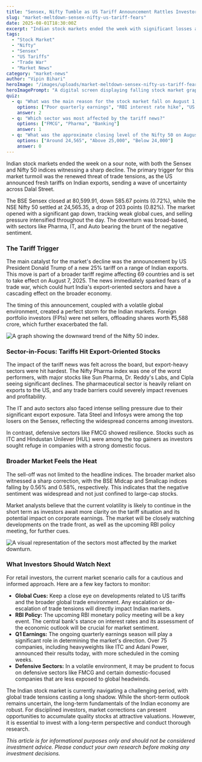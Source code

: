 ```yaml
---
title: "Sensex, Nifty Tumble as US Tariff Announcement Rattles Investors"
slug: "market-meltdown-sensex-nifty-us-tariff-fears"
date: 2025-08-01T18:30:00Z
excerpt: "Indian stock markets ended the week with significant losses as both the Sensex and Nifty 50 indices fell sharply. The downturn was primarily triggered by renewed trade tensions after the US announced new tariffs on Indian exports, sparking widespread concern among investors."
tags:
  - "Stock Market"
  - "Nifty"
  - "Sensex"
  - "US Tariffs"
  - "Trade War"
  - "Market News"
category: "market-news"
author: "Vipin Bihari"
heroImage: "/images/uploads/market-meltdown-sensex-nifty-us-tariff-fears/hero-image.jpg"
heroImagePrompt: "A digital screen displaying falling stock market graphs for Sensex and Nifty, with bear and bull symbols in the background, representing a market downturn."
quiz:
  - q: "What was the main reason for the stock market fall on August 1, 2025?"
    options: ["Poor quarterly earnings", "RBI interest rate hike", "US tariff announcement"]
    answer: 2
  - q: "Which sector was most affected by the tariff news?"
    options: ["FMCG", "Pharma", "Banking"]
    answer: 1
  - q: "What was the approximate closing level of the Nifty 50 on August 1, 2025?"
    options: ["Around 24,565", "Above 25,000", "Below 24,000"]
    answer: 0
---
```


Indian stock markets ended the week on a sour note, with both the Sensex and Nifty 50 indices witnessing a sharp decline. The primary trigger for this market turmoil was the renewed threat of trade tensions, as the US announced fresh tariffs on Indian exports, sending a wave of uncertainty across Dalal Street.

The BSE Sensex closed at 80,599.91, down 585.67 points (0.72%), while the NSE Nifty 50 settled at 24,565.35, a drop of 203 points (0.82%). The market opened with a significant gap down, tracking weak global cues, and selling pressure intensified throughout the day. The downturn was broad-based, with sectors like Pharma, IT, and Auto bearing the brunt of the negative sentiment.

### The Tariff Trigger

The main catalyst for the market's decline was the announcement by US President Donald Trump of a new 25% tariff on a range of Indian exports. This move is part of a broader tariff regime affecting 69 countries and is set to take effect on August 7, 2025. The news immediately sparked fears of a trade war, which could hurt India's export-oriented sectors and have a cascading effect on the broader economy.

The timing of this announcement, coupled with a volatile global environment, created a perfect storm for the Indian markets. Foreign portfolio investors (FPIs) were net sellers, offloading shares worth ₹5,588 crore, which further exacerbated the fall.

![A graph showing the downward trend of the Nifty 50 index.](/images/uploads/market-meltdown-sensex-nifty-us-tariff-fears/nifty-fall.png)

### Sector-in-Focus: Tariffs Hit Export-Oriented Stocks

The impact of the tariff news was felt across the board, but export-heavy sectors were hit hardest. The Nifty Pharma index was one of the worst performers, with major stocks like Sun Pharma, Dr. Reddy's Labs, and Cipla seeing significant declines. The pharmaceutical sector is heavily reliant on exports to the US, and any trade barriers could severely impact revenues and profitability.

The IT and auto sectors also faced intense selling pressure due to their significant export exposure. Tata Steel and Infosys were among the top losers on the Sensex, reflecting the widespread concerns among investors.

In contrast, defensive sectors like FMCG showed resilience. Stocks such as ITC and Hindustan Unilever (HUL) were among the top gainers as investors sought refuge in companies with a strong domestic focus.

### Broader Market Feels the Heat

The sell-off was not limited to the headline indices. The broader market also witnessed a sharp correction, with the BSE Midcap and Smallcap indices falling by 0.56% and 0.58%, respectively. This indicates that the negative sentiment was widespread and not just confined to large-cap stocks.

Market analysts believe that the current volatility is likely to continue in the short term as investors await more clarity on the tariff situation and its potential impact on corporate earnings. The market will be closely watching developments on the trade front, as well as the upcoming RBI policy meeting, for further cues.

![A visual representation of the sectors most affected by the market downturn.](/images/uploads/market-meltdown-sensex-nifty-us-tariff-fears/sectoral-impact.png)

### What Investors Should Watch Next

For retail investors, the current market scenario calls for a cautious and informed approach. Here are a few key factors to monitor:

*   **Global Cues:** Keep a close eye on developments related to US tariffs and the broader global trade environment. Any escalation or de-escalation of trade tensions will directly impact Indian markets.
*   **RBI Policy:** The upcoming RBI monetary policy meeting will be a key event. The central bank's stance on interest rates and its assessment of the economic outlook will be crucial for market sentiment.
*   **Q1 Earnings:** The ongoing quarterly earnings season will play a significant role in determining the market's direction. Over 75 companies, including heavyweights like ITC and Adani Power, announced their results today, with more scheduled in the coming weeks.
*   **Defensive Sectors:** In a volatile environment, it may be prudent to focus on defensive sectors like FMCG and certain domestic-focused companies that are less exposed to global headwinds.

The Indian stock market is currently navigating a challenging period, with global trade tensions casting a long shadow. While the short-term outlook remains uncertain, the long-term fundamentals of the Indian economy are robust. For disciplined investors, market corrections can present opportunities to accumulate quality stocks at attractive valuations. However, it is essential to invest with a long-term perspective and conduct thorough research.

*This article is for informational purposes only and should not be considered investment advice. Please conduct your own research before making any investment decisions.*